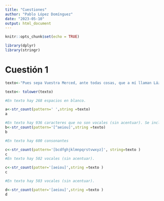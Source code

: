 ```yaml
---
title: "Cuestiones"
author: "Pablo López Domínguez"
date: "2023-05-10"
output: html_document
---
```


```r
knitr::opts_chunk$set(echo = TRUE)
```



```r
library(dplyr)
library(stringr)
```

#  Cuestión 1

```r
texto<-"Pues sepa Vuestra Merced, ante todas cosas, que a mí llaman Lázaro de Tormes, hijo de Tomé González y de Antona Pérez, naturales de Tejares, aldea de Salamanca. Mi nacimiento fue dentro del río Tormes, por la cual causa tomé el sobrenombre; y fue de esta manera: mi padre, que Dios perdone, tenía cargo de proveer una molienda de una aceña que está ribera de aquel río, en la cual fue molinero más de quince años; y, estando mi madre una noche en la aceña, preñada de mí, tomóle el parto y parióme allí. De manera que con verdad me puedo decir nacido en el río. Pues siendo yo niño de ocho años, achacaron a mi padre ciertas sangrías mal hechas en los costales de los que allí a moler venían, por lo cual fue preso, y confesó y no negó, y padeció persecución por justicia. Espero en Dios que está en la gloria, pues el Evangelio los llama bienaventurados. En este tiempo se hizo cierta armada contra moros, entre los cuales fue mi padre (que a la sazón estaba desterrado por el desastre ya dicho), con cargo de acemilero de un caballero que allá fue. Y con su señor, como leal criado, feneció su vida. Mi viuda madre, como sin marido y sin abrigo se viese, determinó arrimarse a los buenos por ser uno de ellos, y vínose a vivir a la ciudad y alquiló una casilla y metióse a guisar de comer a ciertos estudiantes, y lavaba la ropa a ciertos mozos de caballos del comendador de la Magdalena, de manera que fue frecuentando las caballerizas."

texto<- tolower(texto)

#En texto hay 268 espacios en blanco.

a<-str_count(pattern=' ',string =texto)
a

#En texto hay 936 caracteres que no son vocales (sin acentuar). Se incluye la y.
b<-str_count(pattern='[^aeiou]',string =texto)
b

#En texto hay 600 consonantes

c<-str_count(pattern='[bcdfghjklmnpqrstvwxyz]', string=texto )
c
#En texto hay 502 vocales (sin acentuar).

c<-str_count(patter='[aeiou]',string =texto )
c

#En texto hay 503 vocales (sin acentuar).

d<-str_count(patter='[aeiou]',string =texto )
d

```